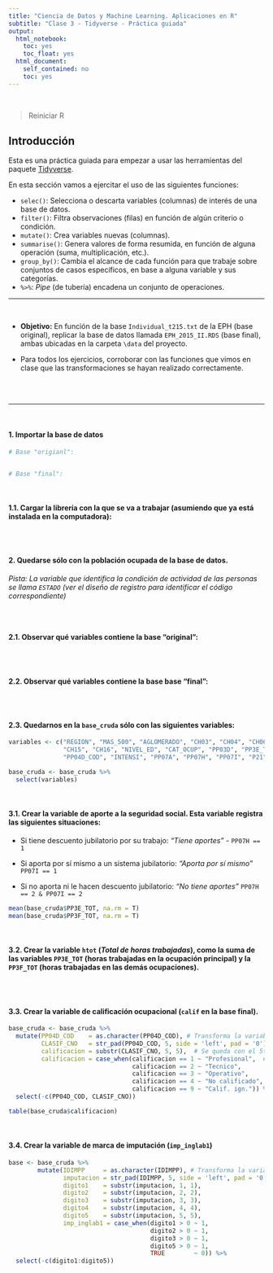```yaml
---
title: "Ciencia de Datos y Machine Learning. Aplicaciones en R"
subtitle: "Clase 3 - Tidyverse - Práctica guiada"
output:
  html_notebook:
    toc: yes
    toc_float: yes
  html_document:
    self_contained: no
    toc: yes
---
```


<br> 

> Reiniciar R


## Introducción

Esta es una práctica guiada para empezar a usar las herramientas del paquete [Tidyverse](https://www.tidyverse.org/).

En esta sección vamos a ejercitar el uso de las siguientes funciones:

  - `selec()`: Selecciona o descarta variables (columnas) de interés de una base de datos.
  - `filter()`: Filtra observaciones (filas) en función de algún criterio o condición.
  - `mutate()`: Crea variables nuevas (columnas).
  - `summarise()`: Genera valores de forma resumida, en función de alguna operación (suma, multiplicación, etc.).
  - `group_by()`: Cambia el alcance de cada función para que trabaje sobre conjuntos de casos específicos, en base a alguna variable y sus categorías.
  - `%>%`: _Pipe_ (de tubería) encadena un conjunto de operaciones.
<br> 

***

<br>


- __Objetivo:__ En función de la base `Individual_t215.txt` de la EPH (base original), replicar la base de datos llamada `EPH_2015_II.RDS` (base final), ambas ubicadas en la carpeta `\data` del proyecto.

- Para todos los ejercicios, corroborar con las funciones que vimos en clase que las transformaciones se hayan realizado correctamente.

<br><br>

*** 
<br> 

#### 1. Importar la base de datos
```r
# Base "origianl":


# Base "final":

```
<br>


#### 1.1. Cargar la librería con la que se va a trabajar (asumiendo que ya está instalada en la computadora):

```r


```
<br>


#### 2. Quedarse sólo con la población __ocupada__ de la base de datos.

_Pista:_ _La variable que identifica la condición de actividad de las personas se llama `ESTADO` (ver el diseño de registro para identificar el código correspondiente)_

```r


```
<br>


#### 2.1. Observar qué variables contiene la base "original":

```r


```
<br>


#### 2.2. Observar qué variables contiene la base base "final":
```r


```
<br>



#### 2.3. Quedarnos en la `base_cruda` sólo con las siguientes variables:

```r
variables <- c("REGION", "MAS_500", "AGLOMERADO", "CH03", "CH04", "CH06", "CH07", "CH08", "CH09", 
               "CH15", "CH16", "NIVEL_ED", "CAT_OCUP", "PP03D", "PP3E_TOT", "PP3F_TOT", "PP03I",
               "PP04D_COD", "INTENSI", "PP07A", "PP07H", "PP07I", "P21", "T_VI", "IDIMPP")

base_cruda <- base_cruda %>% 
  select(variables)
```
<br>



#### 3.1. Crear la variable de aporte a la seguridad social. Esta variable registra las siguientes situaciones:

- Si tiene descuento jubilatorio por su trabajo: _"Tiene aportes"_ - `PP07H == 1`

- Si aporta por sí mismo a un sistema jubilatorio: _"Aporta por sí mismo"_ `PP07I == 1`

- Si no aporta ni le hacen descuento jubilatorio: _"No tiene aportes"_ `PP07H == 2 & PP07I == 2`

```r

mean(base_cruda$PP3E_TOT, na.rm = T)
mean(base_cruda$PP3F_TOT, na.rm = T)
```
<br>


#### 3.2. Crear la variable `htot` (_Total de horas trabajadas_), como la suma de las variables `PP3E_TOT` (horas trabajadas en la ocupación principal) y la `PP3F_TOT` (horas trabajadas en las demás ocupaciones).

```r


```
<br>



#### 3.3. Crear la variable de calificación ocupacional (`calif` en la base final).

```r
base_cruda <- base_cruda %>%
  mutate(PP04D_COD    = as.character(PP04D_COD), # Transforma la variable a caracter
         CLASIF_CNO   = str_pad(PP04D_COD, 5, side = 'left', pad = '0'), # Rellena con 0 valores con digitos < 5
         calificacion = substr(CLASIF_CNO, 5, 5),  # Se queda con el 5to digito unicamente
         calificacion = case_when(calificacion == 1 ~ "Profesional",  # Etiquetas
                                  calificacion == 2 ~ "Tecnico",
                                  calificacion == 3 ~ "Operativo",
                                  calificacion == 4 ~ "No calificado",
                                  calificacion == 9 ~ "Calif. ign.")) %>% 
  select(-c(PP04D_COD, CLASIF_CNO))

table(base_cruda$calificacion)
```
<br>



#### 3.4. Crear la variable de marca de imputación (`imp_inglab1`)
```r
base <- base_cruda %>%
        mutate(IDIMPP     = as.character(IDIMPP), # Transforma la variable a caracter
               imputacion = str_pad(IDIMPP, 5, side = 'left', pad = '0'), # Rellena con 0 valores con digitos < 5
               digito1    = substr(imputacion, 1, 1), 
               digito2    = substr(imputacion, 2, 2), 
               digito3    = substr(imputacion, 3, 3), 
               digito4    = substr(imputacion, 4, 4), 
               digito5    = substr(imputacion, 5, 5), 
               imp_inglab1 = case_when(digito1 > 0 ~ 1,
                                       digito2 > 0 ~ 1,
                                       digito3 > 0 ~ 1,
                                       digito5 > 0 ~ 1,
                                       TRUE        ~ 0)) %>% 
  select(-c(digito1:digito5))
```


